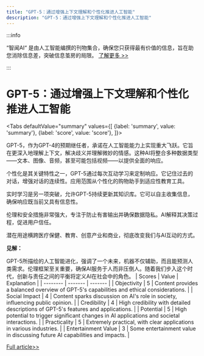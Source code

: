 ```yaml
---
title: "GPT-5：通过增强上下文理解和个性化推进人工智能"
description: "GPT-5：通过增强上下文理解和个性化推进人工智能"
---
```



:::info

“智闻AI“ 是由人工智能编撰的刊物集合，确保您只获得最有价值的信息，旨在助您消除信息差，突破信息茧房的局限。  [了解更多 >>](/)

:::

# GPT-5：通过增强上下文理解和个性化推进人工智能


<Tabs
	defaultValue="summary"
	values={[
	{label: 'summary', value: 'summary'},
	{label: 'score', value: 'score'},
]}>
<TabItem value="summary">


GPT-5，作为GPT-4的预期继任者，承诺在人工智能能力上实现重大飞跃。它旨在更深入地理解上下文，解决歧义并理解微妙的情感。这种AI将整合多种数据类型——文本、图像、音频，甚至可能包括视频——以提供全面的响应。

个性化是其关键特性之一，GPT-5通过每次互动学习来定制响应。它记住过去的对话，增强对话的连续性。应用范围从个性化的购物助手到适应性教育工具。

实时学习是另一项突破，允许GPT-5持续更新其知识库。它可以自主收集信息，确保响应既当前又具有信息性。

伦理和安全措施非常强大，专注于防止有害输出并确保数据隐私。AI解释其决策过程，促进用户信任。

潜在用途横跨医疗保健、教育、创意产业和商业，彻底改变我们与AI互动的方式。

**见解：**

GPT-5所描绘的人工智能进化，强调了一个未来，机器不仅辅助，而且能预测人类需求。伦理框架至关重要，确保AI服务于人而非压倒人。随着我们步入这个时代，创新与责任之间的平衡将定义AI在社会中的角色。
</TabItem>
<TabItem value="score">
	| Scores     | Value   | Explanation |
	| -------- | ------- | ------- |
	| Objectivity  | 5    | Content provides a balanced overview of GPT-5's capabilities and ethical considerations.    |
	| Social Impact | 4     | Content sparks discussion on AI's role in society, influencing public opinion.    |
	| Credibility    | 4    | High credibility with detailed descriptions of GPT-5's features and applications.    |
	| Potential    | 5    | High potential to trigger significant changes in AI applications and societal interactions.    |
	| Practicality    | 5    | Extremely practical, with clear applications in various industries.    |
	| Entertainment Value    | 3    | Some entertainment value in discussing future AI capabilities and impacts.    |
</TabItem>
</Tabs>

[Full article>>](https://hackernoon.com/the-lowdown-on-gpt-5-and-what-it-will-bring?source=rss)
